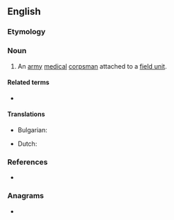 ==English==
{{wikipedia|lang=en}}

===Etymology===
{{compound|en|aid|man}}

===Noun===
{{en-noun|aidmen}}

# An [[army]] [[medical]] [[corpsman]] attached to a [[field unit]].

====Related terms====
* {{l|en|medic}}

====Translations====
{{trans-top|an army medical corpsman attached to a field unit}}
* Bulgarian: {{t|bg|санита́р}}
{{trans-mid}}
* Dutch: {{t+|nl|hospik|m}}
{{trans-bottom}}

===References===
* {{R:Websters}}

===Anagrams===
* {{anagrams|en|a=aadimn|Aminda|Dai Nam|Damian|Madani|maidan}}